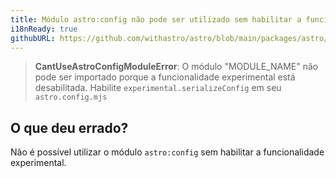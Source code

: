 ```yaml
---
title: Módulo astro:config não pode ser utilizado sem habilitar a funcionalidade experimental.
i18nReady: true
githubURL: https://github.com/withastro/astro/blob/main/packages/astro/src/core/errors/errors-data.ts
---
```


> **CantUseAstroConfigModuleError**: O módulo "MODULE_NAME" não pode ser importado porque a funcionalidade experimental está desabilitada. Habilite `experimental.serializeConfig` em seu `astro.config.mjs` 

## O que deu errado?
Não é possível utilizar o módulo `astro:config` sem habilitar a funcionalidade experimental.
